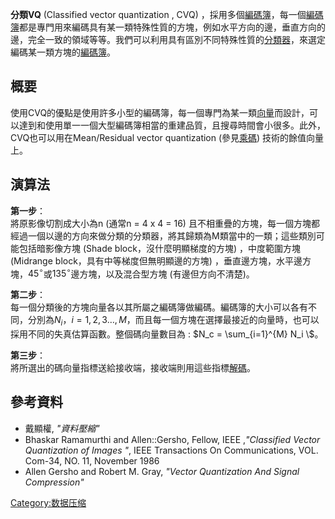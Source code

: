 {{TA
|G1=IT
|G2=Math
}}
{{cleanup-jargon}}

'''分類VQ''' (Classified vector quantization , CVQ) ，採用多個[[編碼簿|編碼簿]]，每一個[[編碼簿|編碼簿]]都是專門用來編碼具有某一類特殊性質的方塊，例如水平方向的邊，垂直方向的邊，完全一致的領域等等。我們可以利用具有區別不同特殊性質的[[分類器|分類器]]，來選定編碼某一類方塊的[[編碼簿|編碼簿]]。

== 概要 ==
使用CVQ的優點是使用許多小型的編碼簿，每一個專門為某一類[[向量|向量]]而設計，可以達到和使用單一一個大型編碼簿相當的重建品質，且搜尋時間會小很多。此外，CVQ也可以用在Mean/Residual vector quantization (參見[[乘碼|乘碼]]) 技術的餘值向量上。

== 演算法 ==
'''第一步'''：<br />
將原影像切割成大小為n (通常n = 4 x 4 = 16) 且不相重疊的方塊，每一個方塊都經過一個以邊的方向來做分類的分類器，將其歸類為M類當中的一類；這些類別可能包括暗影像方塊 (Shade block，沒什麼明顯梯度的方塊) ，中度範圍方塊 (Midrange block，具有中等梯度但無明顯邊的方塊) ，垂直邊方塊，水平邊方塊，<math>45^\circ</math>或<math>135^\circ</math>邊方塊，以及混合型方塊 (有邊但方向不清楚)。

'''第二步'''：<br />
每一個分類後的方塊向量各以其所屬之編碼簿做編碼。編碼簿的大小可以各有不同，分別為<math>N_i</math>，<math>i = 1,2,3\ldots,{M}</math>，而且每一個方塊在選擇最接近的向量時，也可以採用不同的失真估算函數。整個碼向量數目為 : <math>N_c = \sum_{i=1}^{M} N_i \ </math>。

'''第三步'''：<br />
將所選出的碼向量指標送給接收端，接收端則用這些指標[[解碼|解碼]]。

== 參考資料 ==
* 戴顯權, ''"資料壓縮"'' 
* Bhaskar Ramamurthi and Allen::Gersho, Fellow, IEEE ,''"Classified Vector Quantization of Images "'', IEEE Transactions On Communications, VOL. Com-34, NO. 11, November 1986
* Allen Gersho and Robert M. Gray, ''"Vector Quantization And Signal Compression"''

[[Category:数据压缩|Category:数据压缩]]